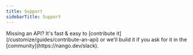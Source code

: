 ```yaml
---
title: Support
sidebarTitle: Support
---
```


<Tip>
    Missing an API? It's fast & easy to [contribute it](/customize/guides/contribute-an-api) or we'll build it if you ask for
    it in the [community](https://nango.dev/slack).
</Tip>

<CardGroup cols={4}>
    <Card title="Aircall" href="/integrations/all/aircall" color="#68a063" />
    <Card title="Chattermill" href="/integrations/all/chattermill" color="#68a063" />
    <Card title="ConnectWise PSA" href="/integrations/all/connectwise-psa" color="#68a063" />
    <Card title="Dixa" href="/integrations/all/dixa" color="#68a063" />
    <Card title="Freshdesk" href="/integrations/all/freshdesk" color="#68a063" />
    <Card title="Freshservice" href="/integrations/all/freshservice" color="#68a063" />
    <Card title="Bland" href="/integrations/all/blandai" color="#68a063" />
    <Card title="Canny" href="/integrations/all/canny" color="#68a063" />
    <Card title="Elevio" href="/integrations/all/elevio" color="#68a063" />
    <Card title="Front" href="/integrations/all/front" color="#68a063" />
    <Card title="Gainsight CC" href="/integrations/all/gainsight-cc" color="#68a063" />
    <Card title="Github" href="/integrations/all/github" color="#68a063" />
    <Card title="Gitlab" href="/integrations/all/gitlab" color="#68a063" />
    <Card title="HubSpot" href="/integrations/all/hubspot" color="#68a063" />
    <Card title="Intercom" href="/integrations/all/intercom" color="#68a063" />
    <Card title="Medallia" href="/integrations/all/medallia" color="#68a063" />
    <Card title="Plain" href="/integrations/all/plain" color="#68a063" />
    <Card title="RingCentral" href="/integrations/all/ring-central" color="#68a063" />
    <Card title="StackExchange" href="/integrations/all/stackexchange" color="#68a063" />
    <Card title="Zendesk" href="/integrations/all/zendesk" color="#68a063" />
    <Card title="Zoho Desk" href="/integrations/all/zoho-desk" color="#68a063" />
</CardGroup>
